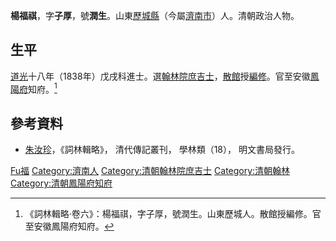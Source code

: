 '''楊福祺'''，字'''子厚'''，號'''潤生'''。山東[[歷城縣|歷城縣]]（今屬[[濟南市|濟南市]]）人。清朝政治人物。

== 生平 ==
[[道光|道光]]十八年（1838年）戊戌科進士。選[[翰林院|翰林院]][[庶吉士|庶吉士]]，[[散館|散館]]授[[編修|編修]]。官至安徽[[鳳陽府|鳳陽府]]知府。<ref>《詞林輯略·卷六》：楊福祺，字子厚，號潤生。山東歷城人。散館授編修。官至安徽鳳陽府知府。</ref>

==參考資料==
{{reflist}}
*[[朱汝珍|朱汝珍]]，《詞林輯略》， 清代傳記叢刊， 學林類（18）， 明文書局發行。

{{道光十八年戊戌科殿試金榜}}

{{Authority control}}

{{DEFAULTSORT:Yang楊}}
[[Category:楊姓|Fu福]]
[[Category:濟南人|Category:濟南人]]
[[Category:清朝翰林院庶吉士|Category:清朝翰林院庶吉士]]
[[Category:清朝翰林|Category:清朝翰林]]
[[Category:清朝鳳陽府知府|Category:清朝鳳陽府知府]]


{{清朝人物小作品}}
